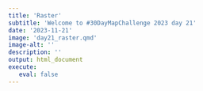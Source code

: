 ```yaml
---
title: 'Raster'
subtitle: 'Welcome to #30DayMapChallenge 2023 day 21'
date: '2023-11-21'
image: 'day21_raster.qmd'
image-alt: ''
description: ''
output: html_document
execute: 
   eval: false
---
```

